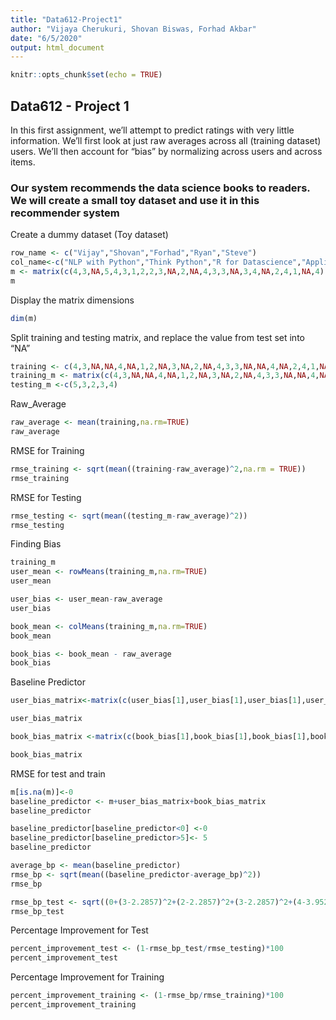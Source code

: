 ```yaml
---
title: "Data612-Project1"
author: "Vijaya Cherukuri, Shovan Biswas, Forhad Akbar"
date: "6/5/2020"
output: html_document
---
```


```r
knitr::opts_chunk$set(echo = TRUE)
```

## Data612 - Project 1

In this first assignment, we’ll attempt to predict ratings with very little information. We’ll first look at
just raw averages across all (training dataset) users. We’ll then account for “bias” by normalizing
across users and across items.

### Our system recommends the data science books to readers. We will create a small toy dataset and use it in this recommender system

Create a dummy dataset (Toy dataset)

```r
row_name <- c("Vijay","Shovan","Forhad","Ryan","Steve")
col_name<-c("NLP with Python","Think Python","R for Datascience","Applied Predective Modeling", "DataScience From Scratch")
m <- matrix(c(4,3,NA,5,4,3,1,2,2,3,NA,2,NA,4,3,3,NA,3,4,NA,2,4,1,NA,4),nrow=5,byrow=TRUE, dimnames = list(row_name,col_name))
m
```

Display the matrix dimensions

```r
dim(m)
```

Split training and testing matrix, and replace the value from test set into "NA"
```r
training <- c(4,3,NA,NA,4,NA,1,2,NA,3,NA,2,NA,4,3,3,NA,NA,4,NA,2,4,1,NA,NA)
training_m <- matrix(c(4,3,NA,NA,4,NA,1,2,NA,3,NA,2,NA,4,3,3,NA,NA,4,NA,2,4,1,NA,NA),nrow=5,byrow=TRUE, dimnames = list(row_name,col_name))
testing_m <-c(5,3,2,3,4)
```

Raw_Average
```r
raw_average <- mean(training,na.rm=TRUE)
raw_average
```

RMSE for Training
```r
rmse_training <- sqrt(mean((training-raw_average)^2,na.rm = TRUE))
rmse_training
```

RMSE for Testing
```r
rmse_testing <- sqrt(mean((testing_m-raw_average)^2))
rmse_testing
```

Finding Bias
```r
training_m
user_mean <- rowMeans(training_m,na.rm=TRUE)
user_mean
```

```r
user_bias <- user_mean-raw_average
user_bias
```

```r
book_mean <- colMeans(training_m,na.rm=TRUE)
book_mean
```

```r
book_bias <- book_mean - raw_average
book_bias
```

Baseline Predictor
```r
user_bias_matrix<-matrix(c(user_bias[1],user_bias[1],user_bias[1],user_bias[1],user_bias[1],user_bias[2],user_bias[2],user_bias[2],user_bias[2],user_bias[2],user_bias[3],user_bias[3],user_bias[3],user_bias[3],user_bias[3],user_bias[4],user_bias[4],user_bias[4],user_bias[4],user_bias[4],user_bias[5],user_bias[5],user_bias[5],user_bias[5],user_bias[5]),nrow=5,byrow = TRUE)

user_bias_matrix
```

```r
book_bias_matrix <-matrix(c(book_bias[1],book_bias[1],book_bias[1],book_bias[1],book_bias[1],book_bias[2],book_bias[2],book_bias[2],book_bias[2],book_bias[2],book_bias[3],book_bias[3],book_bias[3],book_bias[3],book_bias[3],book_bias[4],book_bias[4],book_bias[4],book_bias[4],book_bias[4],book_bias[5],book_bias[5],book_bias[5],book_bias[5],book_bias[5]),nrow=5)

book_bias_matrix
```

RMSE for test and train
```r
m[is.na(m)]<-0
baseline_predictor <- m+user_bias_matrix+book_bias_matrix
baseline_predictor
```

```r
baseline_predictor[baseline_predictor<0] <-0
baseline_predictor[baseline_predictor>5]<- 5
baseline_predictor
```

```r
average_bp <- mean(baseline_predictor)
rmse_bp <- sqrt(mean((baseline_predictor-average_bp)^2))
rmse_bp
```

```r
rmse_bp_test <- sqrt((0+(3-2.2857)^2+(2-2.2857)^2+(3-2.2857)^2+(4-3.952581)^2)/5)
rmse_bp_test
```

Percentage Improvement for Test
```r
percent_improvement_test <- (1-rmse_bp_test/rmse_testing)*100
percent_improvement_test
```


Percentage Improvement for Training
```r
percent_improvement_training <- (1-rmse_bp/rmse_training)*100
percent_improvement_training
```


